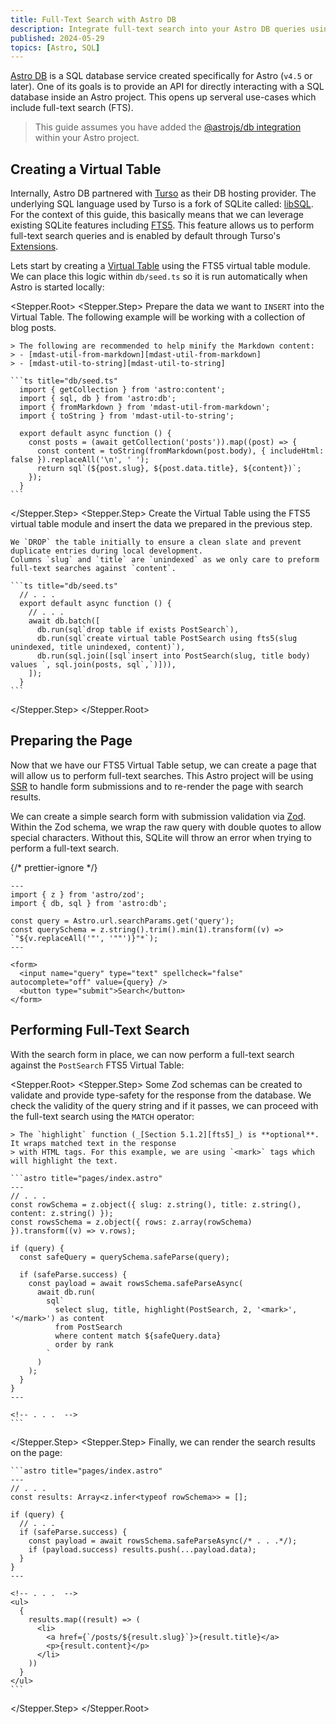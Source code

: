 ```yaml
---
title: Full-Text Search with Astro DB
description: Integrate full-text search into your Astro DB queries using SQLite's FTS5 extension.
published: 2024-05-29
topics: [Astro, SQL]
---
```



[Astro DB][astrojs-db] is a SQL database service created specifically for Astro (`v4.5` or later). One of its goals is
to provide an API for directly interacting with a SQL database inside an Astro project. This opens up serveral use-cases
which include full-text search (FTS).

> This guide assumes you have added the [@astrojs/db integration][astrojs-db] within your Astro project.

## Creating a Virtual Table

Internally, Astro DB partnered with [Turso][turso] as their DB hosting provider. The underlying SQL language used by
Turso is a fork of SQLite called: [libSQL][libSQL]. For the context of this guide, this basically means that we can
leverage existing SQLite features including [FTS5][fts5]. This feature allows us to perform full-text search queries and
is enabled by default through Turso's [Extensions][turso-extensions].

Lets start by creating a [Virtual Table][virtual-table] using the FTS5 virtual table module. We can place this logic
within `db/seed.ts` so it is run automatically when Astro is started locally:

<Stepper.Root>
  <Stepper.Step>
    Prepare the data we want to `INSERT` into the Virtual Table. The following example will be working with a collection
    of blog posts.

    > The following are recommended to help minify the Markdown content:
    > - [mdast-util-from-markdown][mdast-util-from-markdown]
    > - [mdast-util-to-string][mdast-util-to-string]

    ```ts title="db/seed.ts"
      import { getCollection } from 'astro:content';
      import { sql, db } from 'astro:db';
      import { fromMarkdown } from 'mdast-util-from-markdown';
      import { toString } from 'mdast-util-to-string';

      export default async function () {
        const posts = (await getCollection('posts')).map((post) => {
          const content = toString(fromMarkdown(post.body), { includeHtml: false }).replaceAll('\n', ' ');
          return sql`(${post.slug}, ${post.data.title}, ${content})`;
        });
      }
    ```

  </Stepper.Step>
  <Stepper.Step>
    Create the Virtual Table using the FTS5 virtual table module and insert the data we prepared in the previous step.

    We `DROP` the table initially to ensure a clean slate and prevent duplicate entries during local development.
    Columns `slug` and `title` are `unindexed` as we only care to preform full-text searches against `content`.

    ```ts title="db/seed.ts"
      // . . .
      export default async function () {
        // . . .
        await db.batch([
          db.run(sql`drop table if exists PostSearch`),
          db.run(sql`create virtual table PostSearch using fts5(slug unindexed, title unindexed, content)`),
          db.run(sql.join([sql`insert into PostSearch(slug, title body) values `, sql.join(posts, sql`,`)])),
        ]);
      }
    ```

  </Stepper.Step>
</Stepper.Root>

## Preparing the Page

Now that we have our FTS5 Virtual Table setup, we can create a page that will allow us to perform full-text searches.
This Astro project will be using [SSR][astro-ssr] to handle form submissions and to re-render the page with search
results.

We can create a simple search form with submission validation via [Zod][zod]. Within the Zod schema, we wrap the raw
query with double quotes to allow special characters. Without this, SQLite will throw an error when trying to perform a
full-text search.

{/* prettier-ignore */}
```astro title="pages/index.astro"
---
import { z } from 'astro/zod';
import { db, sql } from 'astro:db';

const query = Astro.url.searchParams.get('query');
const querySchema = z.string().trim().min(1).transform((v) => `"${v.replaceAll('"', '""')}"*`);
---

<form>
  <input name="query" type="text" spellcheck="false" autocomplete="off" value={query} />
  <button type="submit">Search</button>
</form>
```

## Performing Full-Text Search

With the search form in place, we can now perform a full-text search against the `PostSearch` FTS5 Virtual Table:

<Stepper.Root>
  <Stepper.Step>
    Some Zod schemas can be created to validate and provide type-safety for the response from the database. We
    check the validity of the query string and if it passes, we can proceed with the full-text search using
    the `MATCH` operator:

    > The `highlight` function (_[Section 5.1.2][fts5]_) is **optional**. It wraps matched text in the response
    > with HTML tags. For this example, we are using `<mark>` tags which will highlight the text.

    ```astro title="pages/index.astro"
    ---
    // . . .
    const rowSchema = z.object({ slug: z.string(), title: z.string(), content: z.string() });
    const rowsSchema = z.object({ rows: z.array(rowSchema) }).transform((v) => v.rows);

    if (query) {
      const safeQuery = querySchema.safeParse(query);

      if (safeParse.success) {
        const payload = await rowsSchema.safeParseAsync(
          await db.run(
            sql`
              select slug, title, highlight(PostSearch, 2, '<mark>', '</mark>') as content
              from PostSearch
              where content match ${safeQuery.data}
              order by rank
            `
          )
        );
      }
    }
    ---

    <!-- . . .  -->
    ```

  </Stepper.Step>
  <Stepper.Step>
    Finally, we can render the search results on the page:

    ```astro title="pages/index.astro"
    ---
    // . . .
    const results: Array<z.infer<typeof rowSchema>> = [];

    if (query) {
      // . . .
      if (safeParse.success) {
        const payload = await rowsSchema.safeParseAsync(/* . . .*/);
        if (payload.success) results.push(...payload.data);
      }
    }
    ---

    <!-- . . .  -->
    <ul>
      {
        results.map((result) => (
          <li>
            <a href={`/posts/${result.slug}`}>{result.title}</a>
            <p>{result.content}</p>
          </li>
        ))
      }
    </ul>
    ```

  </Stepper.Step>
</Stepper.Root>

[astrojs-db]: https://docs.astro.build/en/guides/astro-db/
[astro-ssr]: https://docs.astro.build/en/guides/server-side-rendering/
[turso]: https://turso.tech/
[turso-extensions]: https://docs.turso.tech/extensions#default-extensions
[libSQL]: https://docs.turso.tech/libsql
[fts5]: https://www.sqlite.org/fts5.html
[virtual-table]: https://www.sqlite.org/vtab.html
[mdast-util-from-markdown]: https://github.com/syntax-tree/mdast-util-from-markdown
[mdast-util-to-string]: https://github.com/syntax-tree/mdast-util-to-string
[zod]: https://zod.dev/
